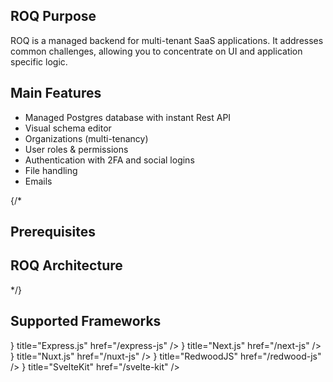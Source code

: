
## ROQ Purpose

ROQ is a managed backend for multi-tenant SaaS applications. It addresses common challenges, allowing you to concentrate on UI and application specific logic.

## Main Features

- Managed Postgres database with instant Rest API
- Visual schema editor
- Organizations (multi-tenancy)
- User roles & permissions
- Authentication with 2FA and social logins
- File handling
- Emails

{/*
## Prerequisites

## ROQ Architecture
*/}

## Supported Frameworks

<Cards>
  <Card icon={<SimpleIcons.Express />} title="Express.js" href="/express-js" />
  <Card icon={<SimpleIcons.Nextdotjs />} title="Next.js" href="/next-js" />
  <Card icon={<SimpleIcons.Nuxtdotjs />} title="Nuxt.js" href="/nuxt-js" />
  <Card icon={<SimpleIcons.Redwoodjs />} title="RedwoodJS" href="/redwood-js" />
  <Card icon={<SimpleIcons.Svelte />} title="SvelteKit" href="/svelte-kit" />
</Cards>
